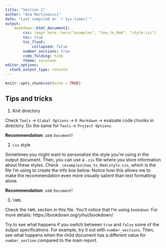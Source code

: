 ```yaml
---
title: "Section 1"
author: "Ana Martinovici"
date: "Last compiled on `r Sys.time()`"
output: 
    bookdown::html_document2:
        css: !expr here::here("examples", "how_to_Rmd", "style.css")
        toc: true
        toc_float: 
            collapsed: false
        number_sections: true
        code_folding: hide
        theme: cerulean
editor_options: 
  chunk_output_type: console
---
```


```r
knitr::opts_chunk$set(echo = TRUE)
```

## Tips and tricks

1. Knit directory

Check `Tools` -> `Global Options` -> `R Markdown` -> evaluate code chunks in directory. Do the same for `Tools` -> `Project Options`.

**Recommendation**: use `Document`!

2. `css` style

Sometimes you might want to personalize the style you're using in the output document. Then, you can use a `.css` file where you store information about these styles. Check `.\examples\how_to_Rmd\style.css`, which is the file I'm using to create the info box below. Notice how this allows me to make the recommendation even more visually salient than text formatting alone.

::: {.infobox}
**Recommendation**: use `Document`!
:::


3. `YAML`

Check the `YAML` section in this file. You'll notice that I'm using `bookdown`. For more details: https://bookdown.org/yihui/bookdown/

Try to see what happens if you switch between `true` and `false` some of the output specifications. For example, try it out with `number_sections`. Then, see what happens when the child document has a different value for `number_section` compared to the main report.
